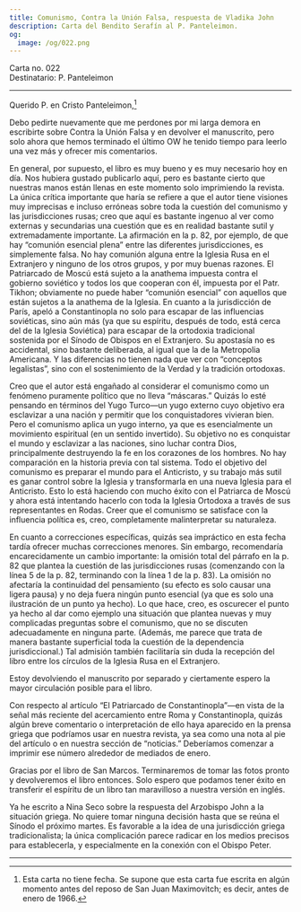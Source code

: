 ```yaml
---
title: Comunismo, Contra la Unión Falsa, respuesta de Vladika John
description: Carta del Bendito Serafín al P. Panteleimon.
og:
  image: /og/022.png
---
```


<div style={{textAlign:'right', fontFamily:'monospace'}}>Carta no. 022</div>
<div style={{textAlign:'left', fontFamily:'monospace'}}>Destinatario: P. Panteleimon</div>

---

Querido P. en Cristo Panteleimon,[^1]

Debo pedirte nuevamente que me perdones por mi larga demora en escribirte sobre Contra la Unión Falsa y en devolver el manuscrito, pero solo ahora que hemos terminado el último OW he tenido tiempo para leerlo una vez más y ofrecer mis comentarios.

En general, por supuesto, el libro es muy bueno y es muy necesario hoy en día. Nos hubiera gustado publicarlo aquí, pero es bastante cierto que nuestras manos están llenas en este momento solo imprimiendo la revista. La única crítica importante que haría se refiere a que el autor tiene visiones muy imprecisas e incluso erróneas sobre toda la cuestión del comunismo y las jurisdicciones rusas; creo que aquí es bastante ingenuo al ver como externas y secundarias una cuestión que es en realidad bastante sutil y extremadamente importante. La afirmación en la p. 82, por ejemplo, de que hay “comunión esencial plena” entre las diferentes jurisdicciones, es simplemente falsa. No hay comunión alguna entre la Iglesia Rusa en el Extranjero y ninguno de los otros grupos, y por muy buenas razones. El Patriarcado de Moscú está sujeto a la anathema impuesta contra el gobierno soviético y todos los que cooperan con él, impuesta por el Patr. Tikhon; obviamente no puede haber “comunión esencial” con aquellos que están sujetos a la anathema de la Iglesia. En cuanto a la jurisdicción de París, apeló a Constantinopla no solo para escapar de las influencias soviéticas, sino aún más (ya que su espíritu, después de todo, está cerca del de la Iglesia Soviética) para escapar de la ortodoxia tradicional sostenida por el Sínodo de Obispos en el Extranjero. Su apostasía no es accidental, sino bastante deliberada, al igual que la de la Metropolia Americana. Y las diferencias no tienen nada que ver con “conceptos legalistas”, sino con el sostenimiento de la Verdad y la tradición ortodoxas.

Creo que el autor está engañado al considerar el comunismo como un fenómeno puramente político que no lleva “máscaras.” Quizás lo esté pensando en términos del Yugo Turco—un yugo externo cuyo objetivo era esclavizar a una nación y permitir que los conquistadores vivieran bien. Pero el comunismo aplica un yugo interno, ya que es esencialmente un movimiento espiritual (en un sentido invertido). Su objetivo no es conquistar el mundo y esclavizar a las naciones, sino luchar contra Dios, principalmente destruyendo la fe en los corazones de los hombres. No hay comparación en la historia previa con tal sistema. Todo el objetivo del comunismo es preparar el mundo para el Anticristo, y su trabajo más sutil es ganar control sobre la Iglesia y transformarla en una nueva Iglesia para el Anticristo. Esto lo está haciendo con mucho éxito con el Patriarca de Moscú y ahora está intentando hacerlo con toda la Iglesia Ortodoxa a través de sus representantes en Rodas. Creer que el comunismo se satisface con la influencia política es, creo, completamente malinterpretar su naturaleza.

En cuanto a correcciones específicas, quizás sea impráctico en esta fecha tardía ofrecer muchas correcciones menores. Sin embargo, recomendaría encarecidamente un cambio importante: la omisión total del párrafo en la p. 82 que plantea la cuestión de las jurisdicciones rusas (comenzando con la línea 5 de la p. 82, terminando con la línea 1 de la p. 83). La omisión no afectaría la continuidad del pensamiento (su efecto es solo causar una ligera pausa) y no deja fuera ningún punto esencial (ya que es solo una ilustración de un punto ya hecho). Lo que hace, creo, es oscurecer el punto ya hecho al dar como ejemplo una situación que plantea nuevas y muy complicadas preguntas sobre el comunismo, que no se discuten adecuadamente en ninguna parte. (Además, me parece que trata de manera bastante superficial toda la cuestión de la dependencia jurisdiccional.) Tal admisión también facilitaría sin duda la recepción del libro entre los círculos de la Iglesia Rusa en el Extranjero.

Estoy devolviendo el manuscrito por separado y ciertamente espero la mayor circulación posible para el libro.

Con respecto al artículo “El Patriarcado de Constantinopla”—en vista de la señal más reciente del acercamiento entre Roma y Constantinopla, quizás algún breve comentario o interpretación de ello haya aparecido en la prensa griega que podríamos usar en nuestra revista, ya sea como una nota al pie del artículo o en nuestra sección de “noticias.” Deberíamos comenzar a imprimir ese número alrededor de mediados de enero.

Gracias por el libro de San Marcos. Terminaremos de tomar las fotos pronto y devolveremos el libro entonces. Solo espero que podamos tener éxito en transferir el espíritu de un libro tan maravilloso a nuestra versión en inglés.

Ya he escrito a Nina Seco sobre la respuesta del Arzobispo John a la situación griega. No quiere tomar ninguna decisión hasta que se reúna el Sínodo el próximo martes. Es favorable a la idea de una jurisdicción griega tradicionalista; la única complicación parece radicar en los medios precisos para establecerla, y especialmente en la conexión con el Obispo Peter.

---

[^1]: Esta carta no tiene fecha. Se supone que esta carta fue escrita en algún momento antes del reposo de San Juan Maximovitch; es decir, antes de enero de 1966.
